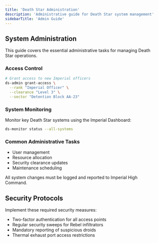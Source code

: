 ```yaml
---
title: 'Death Star Administration'
description: 'Administrative guide for Death Star system management'
sidebarTitle: 'Admin Guide'
---
```


## System Administration

This guide covers the essential administrative tasks for managing Death Star operations.

### Access Control

```bash
# Grant access to new Imperial officers
ds-admin grant-access \
  --rank "Imperial Officer" \
  --clearance "Level 3" \
  --sector "Detention Block AA-23"
```

### System Monitoring

Monitor key Death Star systems using the Imperial Dashboard:

```bash
ds-monitor status --all-systems
```

### Common Administrative Tasks

- User management
- Resource allocation
- Security clearance updates
- Maintenance scheduling

<Warning>
All system changes must be logged and reported to Imperial High Command.
</Warning>

## Security Protocols

Implement these required security measures:

- Two-factor authentication for all access points
- Regular security sweeps for Rebel infiltrators
- Mandatory reporting of suspicious droids
- Thermal exhaust port access restrictions
